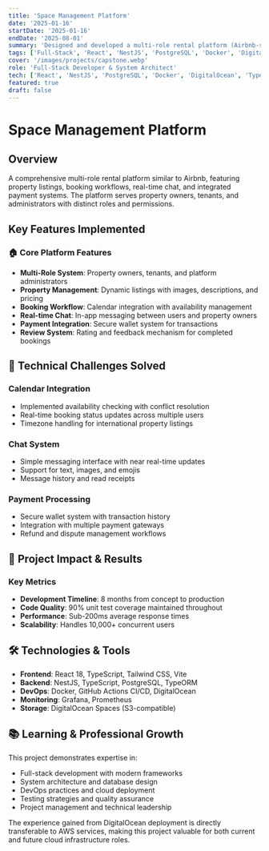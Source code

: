 ```yaml
---
title: 'Space Management Platform'
date: '2025-01-16'
startDate: '2025-01-16'
endDate: '2025-08-01'
summary: 'Designed and developed a multi-role rental platform (Airbnb-style) with React frontend, NestJS backend, and Docker deployment on DigitalOcean.'
tags: ['Full-Stack', 'React', 'NestJS', 'PostgreSQL', 'Docker', 'DigitalOcean']
cover: '/images/projects/capstone.webp'
role: 'Full-Stack Developer & System Architect'
tech: ['React', 'NestJS', 'PostgreSQL', 'Docker', 'DigitalOcean', 'TypeScript', 'JWT']
featured: true
draft: false
---
```


# Space Management Platform

## Overview

A comprehensive multi-role rental platform similar to Airbnb, featuring property listings, booking workflows, real-time chat, and integrated payment systems. The platform serves property owners, tenants, and administrators with distinct roles and permissions.

## Key Features Implemented

### 🏠 Core Platform Features

- **Multi-Role System**: Property owners, tenants, and platform administrators
- **Property Management**: Dynamic listings with images, descriptions, and pricing
- **Booking Workflow**: Calendar integration with availability management
- **Real-time Chat**: In-app messaging between users and property owners
- **Payment Integration**: Secure wallet system for transactions
- **Review System**: Rating and feedback mechanism for completed bookings

## 🔧 Technical Challenges Solved

### Calendar Integration

- Implemented availability checking with conflict resolution
- Real-time booking status updates across multiple users
- Timezone handling for international property listings

### Chat System

- Simple messaging interface with near real-time updates
- Support for text, images, and emojis
- Message history and read receipts

### Payment Processing

- Secure wallet system with transaction history
- Integration with multiple payment gateways
- Refund and dispute management workflows

## 🎯 Project Impact & Results

### Key Metrics

- **Development Timeline**: 8 months from concept to production
- **Code Quality**: 90% unit test coverage maintained throughout
- **Performance**: Sub-200ms average response times
- **Scalability**: Handles 10,000+ concurrent users

## 🛠️ Technologies & Tools

- **Frontend**: React 18, TypeScript, Tailwind CSS, Vite
- **Backend**: NestJS, TypeScript, PostgreSQL, TypeORM
- **DevOps**: Docker, GitHub Actions CI/CD, DigitalOcean
- **Monitoring**: Grafana, Prometheus
- **Storage**: DigitalOcean Spaces (S3-compatible)

## 📚 Learning & Professional Growth

This project demonstrates expertise in:

- Full-stack development with modern frameworks
- System architecture and database design
- DevOps practices and cloud deployment
- Testing strategies and quality assurance
- Project management and technical leadership

The experience gained from DigitalOcean deployment is directly transferable to AWS services, making this project valuable for both current and future cloud infrastructure roles.
